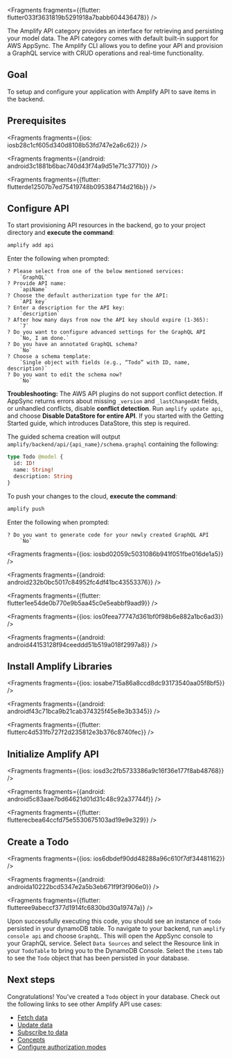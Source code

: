 


<Fragments fragments={{flutter: flutter033f3631819b5291918a7babb604436478}} />

The Amplify API category provides an interface for retrieving and persisting your model data. The API category comes with default built-in support for AWS AppSync. The Amplify CLI allows you to define your API and provision a GraphQL service with CRUD operations and real-time functionality. 

## Goal

To setup and configure your application with Amplify API to save items in the backend.

## Prerequisites




<Fragments fragments={{ios: iosb28c1cf605d340d8108b53fd747e2a6c62}} />



<Fragments fragments={{android: android3c1881b6bac740d43f74a9d51e71c37710}} />



<Fragments fragments={{flutter: flutterde12507b7ed75419748b095384714d216b}} />

## Configure API

To start provisioning API resources in the backend, go to your project directory and **execute the command**:

```bash
amplify add api
```

Enter the following when prompted:
```console
? Please select from one of the below mentioned services: 
    `GraphQL`
? Provide API name: 
    `apiName`
? Choose the default authorization type for the API:
    `API key`
? Enter a description for the API key:
    `description`
? After how many days from now the API key should expire (1-365): 
    `7`
? Do you want to configure advanced settings for the GraphQL API 
    `No, I am done.`
? Do you have an annotated GraphQL schema? 
    `No`
? Choose a schema template:
    `Single object with fields (e.g., “Todo” with ID, name, description)`
? Do you want to edit the schema now? 
    `No`
```

<Callout warning>

**Troubleshooting:** The AWS API plugins do not support conflict detection. If AppSync returns errors about missing `_version` and `_lastChangedAt` fields, or unhandled conflicts, disable **conflict detection**. Run `amplify update api`, and choose **Disable DataStore for entire API**.  If you started with the Getting Started guide, which introduces DataStore, this step is required.

</Callout>

The guided schema creation will output `amplify/backend/api/{api_name}/schema.graphql` containing the following:
```graphql
type Todo @model {
  id: ID!
  name: String!
  description: String
}
```

To push your changes to the cloud, **execute the command**:

```bash
amplify push
```

Enter the following when prompted:
```console
? Do you want to generate code for your newly created GraphQL API 
    `No`
```




<Fragments fragments={{ios: iosbd02059c5031086b941f051fbe016de1a5}} />



<Fragments fragments={{android: android232b0bc5017c84952fc4df41bc43553376}} />



<Fragments fragments={{flutter: flutter1ee54de0b770e9b5aa45c0e5eabbf9aad9}} />




<Fragments fragments={{ios: ios0feea77747d361bf0f98b6e882a1bc6ad3}} />



<Fragments fragments={{android: android44153128f94ceeddd51b519a018f2997a8}} />

## Install Amplify Libraries




<Fragments fragments={{ios: iosabe715a86a8ccd8dc93173540aa05f8bf5}} />



<Fragments fragments={{android: androidf43c71bca9b21cab374325f45e8e3b3345}} />



<Fragments fragments={{flutter: flutterc4d531fb727f2d235812e3b376c8740fec}} />

## Initialize Amplify API




<Fragments fragments={{ios: iosd3c2fb5733386a9c16f36e177f8ab48768}} />



<Fragments fragments={{android: android5c83aae7bd64621d01d31c48c92a37744f}} />



<Fragments fragments={{flutter: flutterecbea64ccfd75e5530675103ad19e9e329}} />

## Create a Todo




<Fragments fragments={{ios: ios6dbdef90dd48288a96c610f7df34481162}} />



<Fragments fragments={{android: androida10222bcd5347e2a5b3eb671f9f3f906e0}} />



<Fragments fragments={{flutter: flutteree9abeccf377d1914fc6830bd30a19747a}} />

Upon successfully executing this code, you should see an instance of `todo` persisted in your dynamoDB table. To navigate to your backend, run `amplify console api` and choose `GraphQL`. This will open the AppSync console to your GraphQL service. Select `Data Sources` and select the Resource link in your `TodoTable` to bring you to the DynamoDB Console. Select the `items` tab to see the `Todo` object that has been persisted in your database.

## Next steps

Congratulations! You've created a `Todo` object in your database. Check out the following links to see other Amplify API use cases:

* [Fetch data](/lib/graphqlapi/query-data)
* [Update data](/lib/graphqlapi/mutate-data)
* [Subscribe to data](/lib/graphqlapi/subscribe-data)
* [Concepts](/lib/graphqlapi/concepts)
* [Configure authorization modes](/lib/graphqlapi/authz)

<!-- TODO: * [Authorizing API calls with Cognito User Pool] -->
